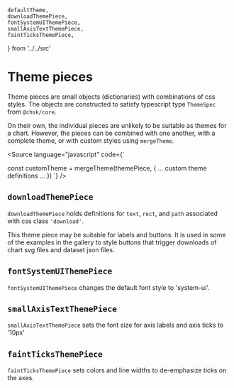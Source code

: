     defaultTheme,
    downloadThemePiece,
    fontSystemUIThemePiece,
    smallAxisTextThemePiece,
    faintTicksThemePiece,
} from '../../src'

<Meta title="Addons/Themes/Theme pieces" />

# Theme pieces

Theme pieces are small objects (dictionaries) with combinations of css styles. The objects are
constructed to satisfy typescript type `ThemeSpec` from `@chsk/core`.

On their own, the individual pieces are unlikely to be suitable as themes for a chart.
However, the pieces can be combined with one another, with a complete theme, or with
custom styles using `mergeTheme`.

<Source
    language="javascript"
    code={`

const customTheme = mergeTheme(themePiece, {
... custom theme definitions ...
})
`}
/>

## `downloadThemePiece`

`downloadThemePiece` holds definitions for `text`, `rect`, and `path` associated with css class `'download'`.

This theme piece may be suitable for labels and buttons.
It is used in some of the examples in the gallery to style buttons that trigger downloads of chart svg files and dataset json files.

<Canvas>
    <Story name="download">
        <ThemeController
            chart={PieceDownloadChart}
            chartId={'pieceDownload'}
            themes={{ downloadThemePiece, defaultTheme }}
        />
    </Story>
</Canvas>

## `fontSystemUIThemePiece`

`fontSystemUIThemePiece` changes the default font style to 'system-ui'.

<Canvas>
    <Story name="font system-ui">
        <ThemeController
            chart={ThemeScatterChart}
            chartId={'pieceFontSystemUI'}
            themes={{ fontSystemUIThemePiece, defaultTheme }}
        />
    </Story>
</Canvas>

## `smallAxisTextThemePiece`

`smallAxisTextThemePiece` sets the font size for axis labels and axis ticks to '10px'

<Canvas>
    <Story name="small axis text">
        <ThemeController
            chart={ThemeScatterChart}
            chartId={'pieceSmallAxisText'}
            themes={{ smallAxisTextThemePiece, defaultTheme }}
        />
    </Story>
</Canvas>

## `faintTicksThemePiece`

`faintTicksThemePiece` sets colors and line widths to de-emphasize ticks on the axes.

<Canvas>
    <Story name="faint ticks">
        <ThemeController
            chart={ThemeScatterChart}
            chartId={'pieceFaintTicks'}
            themes={{ faintTicksThemePiece, defaultTheme }}
        />
    </Story>
</Canvas>
